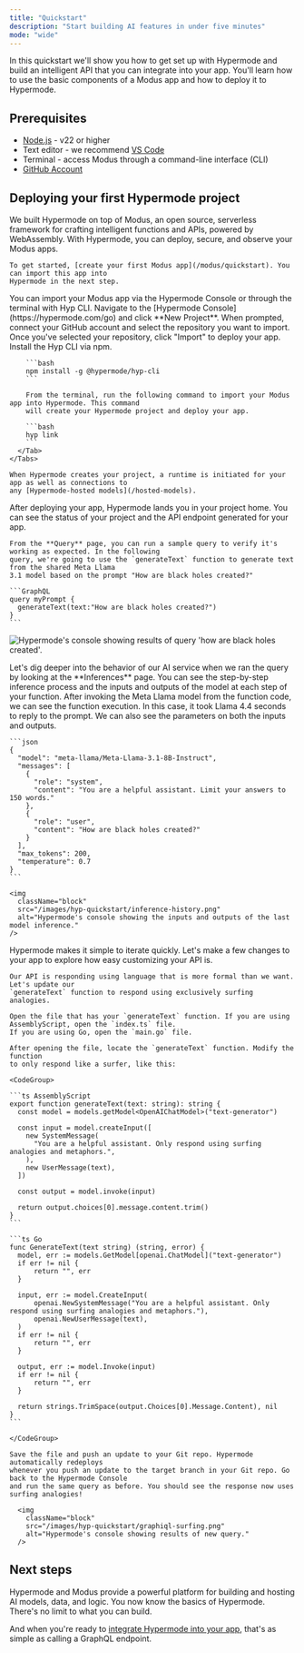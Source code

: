 ```yaml
---
title: "Quickstart"
description: "Start building AI features in under five minutes"
mode: "wide"
---
```


In this quickstart we'll show you how to get set up with Hypermode and build an
intelligent API that you can integrate into your app. You'll learn how to use
the basic components of a Modus app and how to deploy it to Hypermode.

## Prerequisites

- [Node.js](https://nodejs.org/en/download/package-manager) - v22 or higher
- Text editor - we recommend [VS Code](https://code.visualstudio.com/)
- Terminal - access Modus through a command-line interface (CLI)
- [GitHub Account](https://github.com/join)

## Deploying your first Hypermode project

<Steps>
  <Step title="Create Modus app">
    We built Hypermode on top of Modus, an open source, serverless framework for crafting
    intelligent functions and APIs, powered by WebAssembly. With Hypermode, you can deploy,
    secure, and observe your Modus apps.

    To get started, [create your first Modus app](/modus/quickstart). You can import this app into
    Hypermode in the next step.

  </Step>
  <Step title="Import Modus app">
    You can import your Modus app via the Hypermode Console or through the terminal with Hyp CLI.
    <Tabs>
      <Tab title="Hypermode Console">
        Navigate to the [Hypermode Console](https://hypermode.com/go) and click **New Project**.
        When prompted, connect your GitHub account and select the repository you want to import.
        Once you've selected your repository, click "Import" to deploy your app.
      </Tab>
      <Tab title="Hyp CLI">
        Install the Hyp CLI via npm.

        ```bash
        npm install -g @hypermode/hyp-cli
        ```

        From the terminal, run the following command to import your Modus app into Hypermode. This command
        will create your Hypermode project and deploy your app.

        ```bash
        hyp link
        ```
      </Tab>
    </Tabs>

    When Hypermode creates your project, a runtime is initiated for your app as well as connections to
    any [Hypermode-hosted models](/hosted-models).

  </Step>
  <Step title="Explore API endpoint">
    After deploying your app, Hypermode lands you in your project home. You can see the status of your
    project and the API endpoint generated for your app.

    From the **Query** page, you can run a sample query to verify it's working as expected. In the following
    query, we're going to use the `generateText` function to generate text from the shared Meta Llama
    3.1 model based on the prompt "How are black holes created?"

    ```GraphQL
    query myPrompt {
      generateText(text:"How are black holes created?")
    }
    ```

<img
  className="block"
  src="/images/hyp-quickstart/graphiql-blackhole.png"
  alt="Hypermode's console showing results of query 'how are black holes created'."
/>

  </Step>
  <Step title="Observe function execution">
    Let's dig deeper into the behavior of our AI service when we ran the query by looking at the
    **Inferences** page. You can see the step-by-step inference process and the inputs and outputs of
    the model at each step of your function.
    After invoking the Meta Llama model from the function code, we can see the function execution. In this case, it took Llama 4.4 seconds to
    reply to the prompt. We can also see the parameters on both the inputs and outputs.

    ```json
    {
      "model": "meta-llama/Meta-Llama-3.1-8B-Instruct",
      "messages": [
        {
          "role": "system",
          "content": "You are a helpful assistant. Limit your answers to 150 words."
        },
        {
          "role": "user",
          "content": "How are black holes created?"
        }
      ],
      "max_tokens": 200,
      "temperature": 0.7
    }
    ```

    <img
      className="block"
      src="/images/hyp-quickstart/inference-history.png"
      alt="Hypermode's console showing the inputs and outputs of the last model inference."
    />

  </Step>
  <Step title="Customize your function">
    Hypermode makes it simple to iterate quickly. Let's make a few changes to your app
    to explore how easy customizing your API is.

    Our API is responding using language that is more formal than we want. Let's update our
    `generateText` function to respond using exclusively surfing analogies.

    Open the file that has your `generateText` function. If you are using AssemblyScript, open the `index.ts` file.
    If you are using Go, open the `main.go` file.

    After opening the file, locate the `generateText` function. Modify the function
    to only respond like a surfer, like this:

    <CodeGroup>

    ```ts AssemblyScript
    export function generateText(text: string): string {
      const model = models.getModel<OpenAIChatModel>("text-generator")

      const input = model.createInput([
        new SystemMessage(
          "You are a helpful assistant. Only respond using surfing analogies and metaphors.",
        ),
        new UserMessage(text),
      ])

      const output = model.invoke(input)

      return output.choices[0].message.content.trim()
    }
    ```

    ```ts Go
    func GenerateText(text string) (string, error) {
      model, err := models.GetModel[openai.ChatModel]("text-generator")
      if err != nil {
          return "", err
      }

      input, err := model.CreateInput(
          openai.NewSystemMessage("You are a helpful assistant. Only respond using surfing analogies and metaphors."),
          openai.NewUserMessage(text),
      )
      if err != nil {
          return "", err
      }

      output, err := model.Invoke(input)
      if err != nil {
          return "", err
      }

      return strings.TrimSpace(output.Choices[0].Message.Content), nil
    }
    ```

    </CodeGroup>

    Save the file and push an update to your Git repo. Hypermode automatically redeploys
    whenever you push an update to the target branch in your Git repo. Go back to the Hypermode Console
    and run the same query as before. You should see the response now uses surfing analogies!

      <img
        className="block"
        src="/images/hyp-quickstart/graphiql-surfing.png"
        alt="Hypermode's console showing results of new query."
      />

  </Step>
</Steps>

## Next steps

Hypermode and Modus provide a powerful platform for building and hosting AI
models, data, and logic. You now know the basics of Hypermode. There's no limit
to what you can build.

And when you're ready to [integrate Hypermode into your app](/integrate-api),
that's as simple as calling a GraphQL endpoint.
